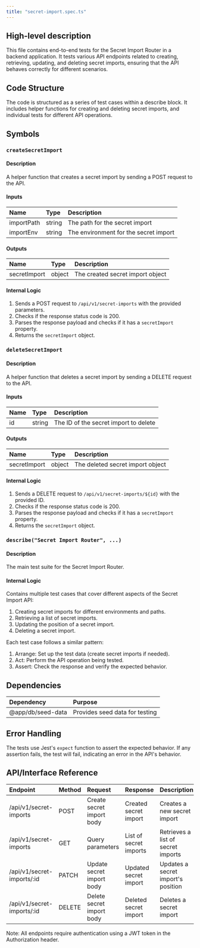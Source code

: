 ```yaml
---
title: "secret-import.spec.ts"
---
```


## High-level description
This file contains end-to-end tests for the Secret Import Router in a backend application. It tests various API endpoints related to creating, retrieving, updating, and deleting secret imports, ensuring that the API behaves correctly for different scenarios.

## Code Structure
The code is structured as a series of test cases within a describe block. It includes helper functions for creating and deleting secret imports, and individual tests for different API operations.

## Symbols

### `createSecretImport`
#### Description
A helper function that creates a secret import by sending a POST request to the API.

#### Inputs
| Name | Type | Description |
|:-----|:-----|:------------|
| importPath | string | The path for the secret import |
| importEnv | string | The environment for the secret import |

#### Outputs
| Name | Type | Description |
|:-----|:-----|:------------|
| secretImport | object | The created secret import object |

#### Internal Logic
1. Sends a POST request to `/api/v1/secret-imports` with the provided parameters.
2. Checks if the response status code is 200.
3. Parses the response payload and checks if it has a `secretImport` property.
4. Returns the `secretImport` object.

### `deleteSecretImport`
#### Description
A helper function that deletes a secret import by sending a DELETE request to the API.

#### Inputs
| Name | Type | Description |
|:-----|:-----|:------------|
| id | string | The ID of the secret import to delete |

#### Outputs
| Name | Type | Description |
|:-----|:-----|:------------|
| secretImport | object | The deleted secret import object |

#### Internal Logic
1. Sends a DELETE request to `/api/v1/secret-imports/${id}` with the provided ID.
2. Checks if the response status code is 200.
3. Parses the response payload and checks if it has a `secretImport` property.
4. Returns the `secretImport` object.

### `describe("Secret Import Router", ...)`
#### Description
The main test suite for the Secret Import Router.

#### Internal Logic
Contains multiple test cases that cover different aspects of the Secret Import API:

1. Creating secret imports for different environments and paths.
2. Retrieving a list of secret imports.
3. Updating the position of a secret import.
4. Deleting a secret import.

Each test case follows a similar pattern:
1. Arrange: Set up the test data (create secret imports if needed).
2. Act: Perform the API operation being tested.
3. Assert: Check the response and verify the expected behavior.

## Dependencies
| Dependency | Purpose |
|:-----------|:--------|
| @app/db/seed-data | Provides seed data for testing |

## Error Handling
The tests use Jest's `expect` function to assert the expected behavior. If any assertion fails, the test will fail, indicating an error in the API's behavior.

## API/Interface Reference
| Endpoint | Method | Request | Response | Description |
|:---------|:-------|:--------|:---------|:------------|
| /api/v1/secret-imports | POST | Create secret import body | Created secret import | Creates a new secret import |
| /api/v1/secret-imports | GET | Query parameters | List of secret imports | Retrieves a list of secret imports |
| /api/v1/secret-imports/:id | PATCH | Update secret import body | Updated secret import | Updates a secret import's position |
| /api/v1/secret-imports/:id | DELETE | Delete secret import body | Deleted secret import | Deletes a secret import |

Note: All endpoints require authentication using a JWT token in the Authorization header.